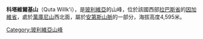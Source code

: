 {{Coord|16|38|28|S|68|48|21|W|display=title}}

'''科塔維爾基山'''（Quta Willk'i），是[[玻利維亞|玻利維亞]]的山峰，位於該國西部[[拉巴斯省_(玻利維亞)|拉巴斯省]]的[[因加維省|因加維省]]，處於[[萬庫尼山|萬庫尼山]]西北面，屬於[[安第斯山脈|安第斯山脈]]的一部分，海拔高度4,595米。

{{Bolivia-geo-stub}}
[[Category:玻利維亞山峰|Category:玻利維亞山峰]]